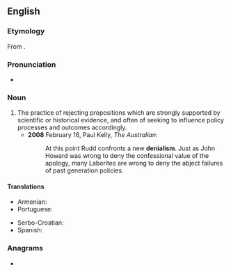 ==English==

===Etymology===
From {{suffix|denial|ism|lang=en}}.

===Pronunciation===
* {{a|UK}} {{IPA|/dɪˈnaɪ(j)əlɪzəm/|lang=en}}

===Noun===
{{wikipedia}}
{{en-noun|-|s}}

# The practice of rejecting propositions which are strongly supported by scientific or historical evidence, and often of seeking to influence policy processes and outcomes accordingly.
#* '''2008''' February 16, Paul Kelly, ''The Australian'':
#*: At this point Rudd confronts a new '''denialism'''. Just as John Howard was wrong to deny the confessional value of the apology, many Laborites are wrong to deny the abject failures of past generation policies.

====Translations====
{{trans-top|position of those who reject propositions that are strongly supported by scientific or historical evidence}}
* Armenian: {{t+|hy|ժխտողականություն}}
* Portuguese: {{t|pt|negacionismo|m}}
{{trans-mid}}
* Serbo-Croatian: {{t|sh|denijalizam|m}}
* Spanish: {{t|es|negacionismo|m}}
{{trans-bottom}}

===Anagrams===
* {{anagrams|en|aldimines|melaniids|mine dials}}